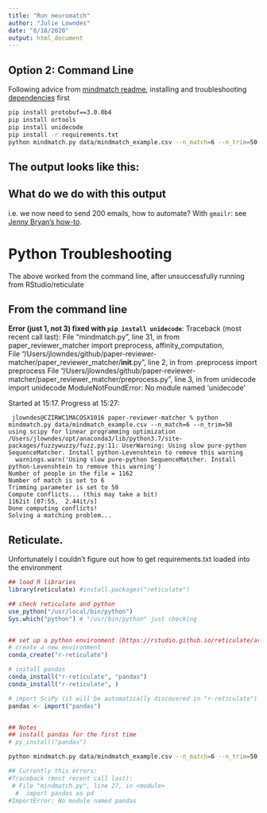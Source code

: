 ```yaml
---
title: "Run neuromatch"
author: "Julie Lowndes"
date: "6/18/2020"
output: html_document
---
```




## Option 2: Command Line
Following advice from [mindmatch readme](https://github.com/jules32/paper-reviewer-matcher#mind-match-command-line), installing and troubleshooting [dependencies](https://github.com/jules32/paper-reviewer-matcher#dependencies) first

```bash

pip install protobuf==3.0.0b4
pip install ortools
pip install unidecode
pip install -r requirements.txt 
python mindmatch.py data/mindmatch_example.csv --n_match=6 --n_trim=50

```

## The output looks like this: 

## What do we do with this output
i.e. we now need to send 200 emails, how to automate? With `gmailr`: see [Jenny Bryan's how-to](https://github.com/jennybc/send-email-with-r).


# Python Troubleshooting 

The above worked from the command line, after unsuccessfully running from RStudio/reticulate

## From the command line


**Error (just 1, not 3) fixed with `pip install unidecode`**: 
Traceback (most recent call last):
  File "mindmatch.py", line 31, in <module>
    from paper_reviewer_matcher import preprocess, affinity_computation, \
  File "/Users/jlowndes/github/paper-reviewer-matcher/paper_reviewer_matcher/__init__.py", line 2, in <module>
    from .preprocess import preprocess
  File "/Users/jlowndes/github/paper-reviewer-matcher/paper_reviewer_matcher/preprocess.py", line 3, in <module>
    from unidecode import unidecode
ModuleNotFoundError: No module named 'unidecode'

Started at 15:17.
Progress at 15:27:

```
 jlowndes@CZIRWC1MACOSX1016 paper-reviewer-matcher % python mindmatch.py data/mindmatch_example.csv --n_match=6 --n_trim=50
using scipy for linear programming optimization
/Users/jlowndes/opt/anaconda3/lib/python3.7/site-packages/fuzzywuzzy/fuzz.py:11: UserWarning: Using slow pure-python SequenceMatcher. Install python-Levenshtein to remove this warning
  warnings.warn('Using slow pure-python SequenceMatcher. Install python-Levenshtein to remove this warning')
Number of people in the file = 1162
Number of match is set to 6
Trimming parameter is set to 50
Compute conflicts... (this may take a bit)
1162it [07:55,  2.44it/s]
Done computing conflicts!
Solving a matching problem...
```


## Reticulate. 

Unfortunately I couldn't figure out how to get requirements.txt loaded into the environment

```r

## load R libraries
library(reticulate) #install.packages("reticulate")

## check reticulate and python
use_python("/usr/local/bin/python")
Sys.which("python") # "/usr/bin/python" just checking


## set up a python environment (https://rstudio.github.io/reticulate/articles/python_packages.html)
# create a new environment 
conda_create("r-reticulate")

# install pandas
conda_install("r-reticulate", "pandas")
conda_install("r-reticulate", )

# import SciPy (it will be automatically discovered in "r-reticulate")
pandas <- import("pandas")


## Notes
## install pandas for the first time
# py_install("pandas")

```

```bash

python mindmatch.py data/mindmatch_example.csv --n_match=6 --n_trim=50

## Currently this errors:
#Traceback (most recent call last):
 # File "mindmatch.py", line 27, in <module>
  #  import pandas as pd
#ImportError: No module named pandas

```

